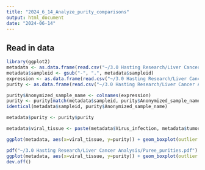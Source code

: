 ---
title: "2024_6_14_Analyze_purity_comparisons"
output: html_document
date: "2024-06-14"
---

## Read in data

```{r}
library(ggplot2)
metadata <- as.data.frame(read.csv("~/3.0 Hasting Research/Liver Cancer Analysis/Japan_HCC_metadata_QC_filtered.csv"))
metadata$sampleid <- gsub("-", ".", metadata$sampleid)
expression <- as.data.frame(read.csv("~/3.0 Hasting Research/Liver Cancer Analysis/Japan_HCC_Salmon_Expression_QC_filtered.csv", row.names = 1))
purity <- as.data.frame(read.csv("~/3.0 Hasting Research/Liver Cancer Analysis/Puree_output.out"))

purity$Anonymized_sample_name <- colnames(expression)
purity <- purity[match(metadata$sampleid, purity$Anonymized_sample_name),]
identical(metadata$sampleid, purity$Anonymized_sample_name)

metadata$purity <- purity$purity

metadata$viral_tissue <- paste(metadata$Virus_infection, metadata$tumor, sep="_")

ggplot(metadata, aes(x=viral_tissue, y=purity)) + geom_boxplot(outlier.shape=NA) + geom_jitter(width=0.05) + theme_minimal()

pdf("~/3.0 Hasting Research/Liver Cancer Analysis/Puree_purities.pdf")
ggplot(metadata, aes(x=viral_tissue, y=purity)) + geom_boxplot(outlier.shape=NA) + geom_jitter(width=0.05) + theme_minimal()
dev.off()
```